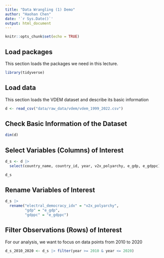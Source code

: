 ```yaml
---
title: "Data Wrangling (1) Demo"
author: "Haohan Chen"
date: '`r Sys.Date()`'
output: html_document
---
```


```r
knitr::opts_chunk$set(echo = TRUE)
```

## Load packages

This section loads the packages we need in this lecture.

```r
library(tidyverse)
```

## Load data

This section loads the VDEM dataset and describe its basic information

```r
d <- read_csv("data/raw_data/vdem/vdem_1999_2022.csv")
```

## Check Basic Information of the Dataset

```r
dim(d)
```

## Select Variables (Columns) of Interest

```r
d_s <- d |>
  select(country_name, country_id, year, v2x_polyarchy, e_gdp, e_gdppc)

d_s
```

## Rename Variables of Interest

```r
d_s |>
  rename("electral_democracy_idx" = "v2x_polyarchy",
         "gdp" = "e_gdp", 
         "gdppc" = "e_gdppc")
```

## Filter Observations (Rows) of Interest

For our analysis, we want to focus on data points from 2010 to 2020

```r
d_s_2010_2020 <- d_s |> filter(year >= 2010 & year <= 2020)
```
